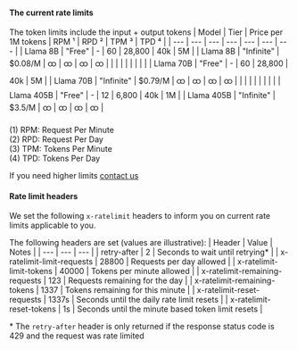 #### The current rate limits

The token limits include the input + output tokens
| Model | Tier | Price per 1M tokens | RPM ¹ | RPD ² | TPM ³ | TPD ⁴ |
| --- | --- | --- | --- | --- | --- | --- |
| Llama 8B | "Free" | - | 60 | 28,800 | 40k | 5M |
| Llama 8B | "Infinite" | $0.08/M | ထ | ထ | ထ | ထ |
|  |  |  |  |  |  |  |
| Llama 70B | "Free" | - | 60 | 28,800 | 40k | 5M |
| Llama 70B | "Infinite" | $0.79/M | ထ | ထ | ထ | ထ |
|  |  |  |  |  |  |  |
| Llama 405B | "Free" | - | 12 | 6,800 | 40k | 1M |
| Llama 405B | "Infinite" | $3.5/M | ထ | ထ | ထ | ထ |

(1) RPM: Request Per Minute<br/>
(2) RPD: Request Per Day<br/>
(3) TPM: Tokens Per Minute<br/>
(4) TPD: Tokens Per Day

<Note>If you need higher limits [contact us](https://galadriel.com/pricing)</Note>


#### Rate limit headers

We set the following `x-ratelimit` headers to inform you on current rate limits applicable to you.

The following headers are set (values are illustrative):
| Header | Value | Notes |
| --- | --- | --- |
| retry-after | 2 | Seconds to wait until retrying* |
| x-ratelimit-limit-requests | 28800 | Requests per day allowed |
| x-ratelimit-limit-tokens | 40000 | Tokens per minute allowed |
| x-ratelimit-remaining-requests | 123 | Requests remaining for the day |
| x-ratelimit-remaining-tokens | 1337 | Tokens remaining for this minute |
| x-ratelimit-reset-requests | 1337s | Seconds until the daily rate limit resets |
| x-ratelimit-reset-tokens | 1s | Seconds until the minute based token limit resets |

\* The `retry-after` header is only returned if the response status code is 429 and the request was rate limited
